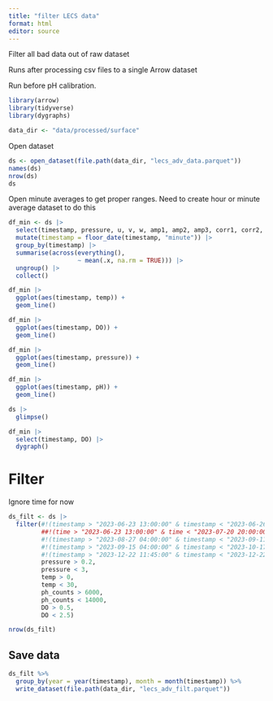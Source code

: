 ```yaml
---
title: "filter LECS data"
format: html
editor: source
---
```


Filter all bad data out of raw dataset

Runs after processing csv files to a single Arrow dataset

Run before pH calibration.

```r
library(arrow)
library(tidyverse)
library(dygraphs)

data_dir <- "data/processed/surface"
```

Open dataset

```r
ds <- open_dataset(file.path(data_dir, "lecs_adv_data.parquet"))
names(ds)
nrow(ds)
ds
```

Open minute averages to get proper ranges. Need to create hour or minute average dataset to do this

```r
df_min <- ds |> 
  select(timestamp, pressure, u, v, w, amp1, amp2, amp3, corr1, corr2, corr3, temp, ph_counts, pH, DO, DO_percent) |>
  mutate(timestamp = floor_date(timestamp, "minute")) |> 
  group_by(timestamp) |> 
  summarise(across(everything(), 
                   ~ mean(.x, na.rm = TRUE))) |> 
  ungroup() |> 
  collect()
```

```r
df_min |> 
  ggplot(aes(timestamp, temp)) +
  geom_line()
```

```r
df_min |> 
  ggplot(aes(timestamp, DO)) +
  geom_line()
```

```r
df_min |> 
  ggplot(aes(timestamp, pressure)) +
  geom_line()
```

```r
df_min |> 
  ggplot(aes(timestamp, pH)) +
  geom_line()
```
```r
ds |> 
  glimpse()
```

```r
df_min |> 
  select(timestamp, DO) |> 
  dygraph()
```

# Filter

Ignore time for now

```r
ds_filt <- ds |> 
  filter(#!(timestamp > "2023-06-23 13:00:00" & timestamp < "2023-06-26 11:00:00"),
         ##!(time > "2023-06-23 13:00:00" & time < "2023-07-20 20:00:00"),
         #!(timestamp > "2023-08-27 04:00:00" & timestamp < "2023-09-11 16:20:00"),
         #!(timestamp > "2023-09-15 04:00:00" & timestamp < "2023-10-17 16:00:00"),
         #!(timestamp > "2023-12-22 11:45:00" & timestamp < "2023-12-22 12:45:00"),
         pressure > 0.2,
         pressure < 3,
         temp > 0,
         temp < 30,
         ph_counts > 6000,
         ph_counts < 14000,
         DO > 0.5,
         DO < 2.5)

nrow(ds_filt)
```

## Save data

```r
ds_filt %>% 
  group_by(year = year(timestamp), month = month(timestamp)) %>% 
  write_dataset(file.path(data_dir, "lecs_adv_filt.parquet"))
```